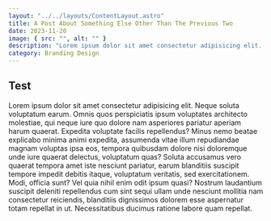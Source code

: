 ```yaml
---
layout: "../../layouts/ContentLayout.astro"
title: A Post About Something Else Other Than The Previous Two
date: 2023-11-20
image: { src: "", alt: "" }
description: "Lorem ipsum dolor sit amet consectetur adipisicing elit. Neque soluta voluptatum earum. Lorem ipsum dolor sit amet consectetur adipisicing elit. "
category: Branding Design
---
```


## Test

Lorem ipsum dolor sit amet consectetur adipisicing elit. Neque soluta voluptatum earum. Omnis quos perspiciatis ipsum voluptates architecto molestiae, qui neque iure quo dolore nam asperiores pariatur aperiam harum quaerat.
Expedita voluptate facilis repellendus? Minus nemo beatae explicabo minima animi expedita, assumenda vitae illum repudiandae magnam voluptas ipsa eos, tempora quibusdam dolore nisi doloremque unde iure quaerat delectus, voluptatum quas?
Soluta accusamus vero quaerat tempora amet iste nesciunt pariatur, earum blanditiis suscipit tempore impedit debitis itaque, voluptatum veritatis, sed exercitationem. Modi, officia sunt? Vel quia nihil enim odit ipsum quasi?
Nostrum laudantium suscipit deleniti repellendus cum sint sequi ullam unde nesciunt mollitia nam consectetur reiciendis, blanditiis dignissimos dolorem esse aspernatur totam repellat in ut. Necessitatibus ducimus ratione labore quam repellat.
